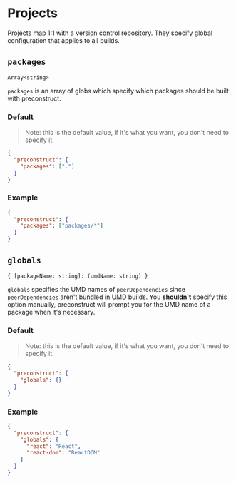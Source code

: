 # Projects

Projects map 1:1 with a version control repository. They specify global configuration that applies to all builds.

## `packages`

`Array<string>`

`packages` is an array of globs which specify which packages should be built with preconstruct.

### Default

> Note: this is the default value, if it's what you want, you don't need to specify it.

```json
{
  "preconstruct": {
    "packages": ["."]
  }
}
```

### Example

```json
{
  "preconstruct": {
    "packages": ["packages/*"]
  }
}
```

## `globals`

`{ [packageName: string]: (umdName: string) }`

`globals` specifies the UMD names of `peerDependencies` since `peerDependencies` aren't bundled in UMD builds. You **shouldn't** specify this option manually, preconstruct will prompt you for the UMD name of a package when it's necessary.

### Default

> Note: this is the default value, if it's what you want, you don't need to specify it.

```json
{
  "preconstruct": {
    "globals": {}
  }
}
```

### Example

```json
{
  "preconstruct": {
    "globals": {
      "react": "React",
      "react-dom": "ReactDOM"
    }
  }
}
```
